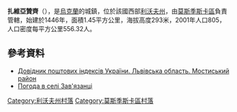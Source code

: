 {{coord|49|40|40|N|23|15|9|E|scale:100000|display=title}}

'''扎維亞贊齊'''（{{lang-uk|Зав'язанці}}），是[[烏克蘭|烏克蘭]]的城鎮，位於該國西部[[利沃夫州|利沃夫州]]，由[[莫斯季斯卡區|莫斯季斯卡區]]負責管轄，始建於1446年，面積1.45平方公里，海拔高度293米，2001年人口805，人口密度每平方公里556.32人。

==參考資料==
*[http://www.uaidx.com/13/294/index Довідник поштових індексів України. Львівська область. Мостиський район] {{Wayback|url=http://www.uaidx.com/13/294/index |date=20161018190804 }}
* [http://weather.in.ua/ua/l'vovskaja/8065 Погода в селі Зав'язанці] {{Wayback|url=http://weather.in.ua/ua/l'vovskaja/8065 |date=20111221134024 }}

[[Category:利沃夫州村落|Category:利沃夫州村落]]
[[Category:莫斯季斯卡區村落|Category:莫斯季斯卡區村落]]


{{Lviv-geo-stub}}